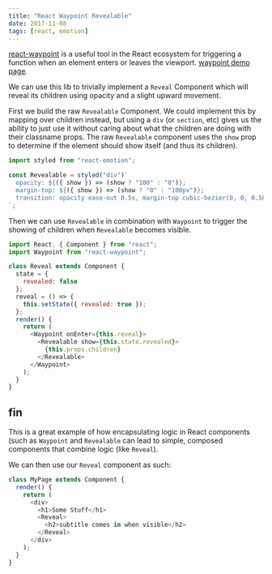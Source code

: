 ```yaml
---
title: "React Waypoint Revealable"
date: 2017-11-08
tags: [react, emotion]
---
```


[react-waypoint](https://github.com/brigade/react-waypoint) is a useful tool in
the React ecosystem for triggering a function when an element enters or leaves
the viewport. [waypoint demo page](http://brigade.github.io/react-waypoint/).

We can use this lib to trivially implement a `Reveal` Component which will
reveal its children using opacity and a slight upward movement.

First we build the raw `Revealable` Component. We could implement this by
mapping over children instead, but using a `div` (or `section`, etc) gives us
the ability to just use it without caring about what the children are doing with
their classname props. The raw `Revealable` component uses the `show` prop to
determine if the element should show itself (and thus its children).

```js
import styled from "react-emotion";

const Revealable = styled("div")`
  opacity: ${({ show }) => (show ? "100" : "0")};
  margin-top: ${({ show }) => (show ? "0" : "100px")};
  transition: opacity ease-out 0.5s, margin-top cubic-bezier(0, 0, 0.58, 1) 1s;
`;
```

Then we can use `Revealable` in combination with `Waypoint` to trigger the
showing of children when `Revealable` becomes visible.

```js
import React, { Component } from "react";
import Waypoint from "react-waypoint";

class Reveal extends Component {
  state = {
    revealed: false
  };
  reveal = () => {
    this.setState({ revealed: true });
  };
  render() {
    return (
      <Waypoint onEnter={this.reveal}>
        <Revealable show={this.state.revealed}>
          {this.props.children}
        </Revealable>
      </Waypoint>
    );
  }
}
```

## fin

This is a great example of how encapsulating logic in React components (such as
`Waypoint` and `Revealable` can lead to simple, composed components that combine
logic (like `Reveal`).

We can then use our `Reveal` component as such:

```js
class MyPage extends Component {
  render() {
    return (
      <div>
        <h1>Some Stuff</h1>
        <Reveal>
          <h2>subtitle comes in when visible</h2>
        </Reveal>
      </div>
    );
  }
}
```
